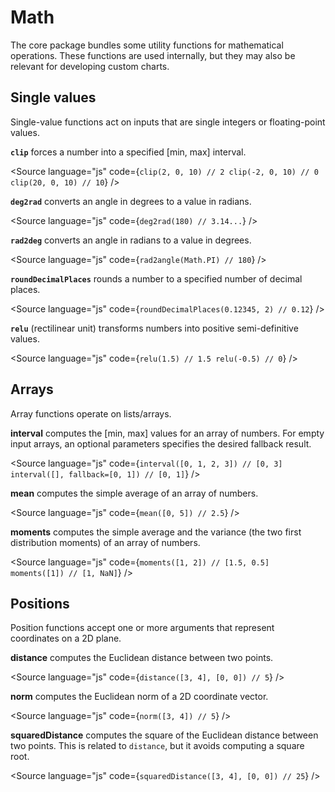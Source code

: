 
<Meta title="Core/Utilities/Math" />

# Math

The core package bundles some utility functions for mathematical operations.
These functions are used internally, but they may also be relevant for developing custom charts.

## Single values

Single-value functions act on inputs that are single integers or floating-point values.

**`clip`** forces a number into a specified [min, max] interval.

<Source
    language="js"
    code={`
clip(2, 0, 10) // 2
clip(-2, 0, 10) // 0
clip(20, 0, 10) // 10
`}
/>

**`deg2rad`** converts an angle in degrees to a value in radians.

<Source
    language="js"
    code={`
deg2rad(180) // 3.14...
`}
/>

**`rad2deg`** converts an angle in radians to a value in degrees.

<Source
    language="js"
    code={`
rad2angle(Math.PI) // 180
`}
/>

**`roundDecimalPlaces`** rounds a number to a specified number of decimal places.

<Source
    language="js"
    code={`
roundDecimalPlaces(0.12345, 2) // 0.12
`}
/>

**`relu`** (rectilinear unit) transforms numbers into positive semi-definitive values.

<Source
    language="js"
    code={`
relu(1.5) // 1.5
relu(-0.5) // 0
`}
/>

## Arrays

Array functions operate on lists/arrays.

**interval** computes the [min, max] values for an array of numbers.
For empty input arrays, an optional parameters specifies the desired fallback result.

<Source
    language="js"
    code={`
interval([0, 1, 2, 3]) // [0, 3]
interval([], fallback=[0, 1]) // [0, 1]
`}
/>

**mean** computes the simple average of an array of numbers.

<Source
    language="js"
    code={`
mean([0, 5]) // 2.5
`}
/>

**moments** computes the simple average and the variance (the two first distribution moments) of an array of numbers.

<Source
    language="js"
    code={`
moments([1, 2]) // [1.5, 0.5]
moments([1]) // [1, NaN]
`}
/>

## Positions

Position functions accept one or more arguments that represent coordinates on a 2D plane.

**distance** computes the Euclidean distance between two points.

<Source
    language="js"
    code={`
distance([3, 4], [0, 0]) // 5
`}
/>

**norm** computes the Euclidean norm of a 2D coordinate vector.

<Source
    language="js"
    code={`
norm([3, 4]) // 5
`}
/>

**squaredDistance** computes the square of the Euclidean distance between two points.
This is related to `distance`, but it avoids computing a square root.

<Source
    language="js"
    code={`
squaredDistance([3, 4], [0, 0]) // 25
`}
/>

